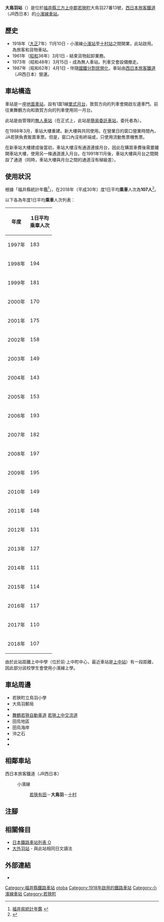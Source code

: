 {{NoteTA
|T=zh-hans:大鸟羽站;zh-hk:大鳥羽站;zh-tw:大鳥羽車站;
|1=zh-hans:大鸟羽站;zh-hk:大鳥羽站;zh-tw:大鳥羽車站;
}}
{{Infobox station
|公司色 = #0072bc
|站名 = 大鳥羽
|圖片 = Otoba station frontview.jpg
|圖片說明 = 車站大樓與農協設施設於同一建築物內
|日文原名 = 大鳥羽
|平假名 = おおとば
|羅馬拼音 = Ōtoba
|副站名 = 
|電報略號 = トハ
|所在地 = {{JPN}}[[福井縣|福井縣]][[三方上中郡|三方上中郡]][[若狹町|若狹町]]大鳥羽27番13號
|座標 = {{coord|35|30|16.89|N|135|52|1.13|E|type:railwaystation_region:JP-24|display=inline,title}}
|車站構造 = [[地面車站|地面車站]]
|月台配置 = 1面1線
|啟用年月日 = 1918年（[[大正|大正]]7年）11月10日
|廢站年月日 = 
|乘客人數 = 107
|上下車人次 = 
|統計年度 = 2018
|轉車 = 
|全寬備註 = [[簡易委託車站|簡易委託車站]]
|adjacent = {{Adjacent stations|system=西日本旅客鐵道近畿地域路線|line=小濱線|left=若狹有田|right=十村|note-left=2.1km|note-mid=距離[[敦賀站|敦賀]]33.3km|note-right=4.0km}}
}}
'''大鳥羽站'''（{{jpn|j=大鳥羽駅|hg=おおとばえき|rm=Ōtoba eki|f=y}}）是位於[[福井縣|福井縣]][[三方上中郡|三方上中郡]][[若狹町|若狹町]]大鳥羽27番13號，[[西日本旅客鐵道|西日本旅客鐵道]]（JR西日本）的[[小濱線|小濱線]][[鐵路車站|車站]]。

== 歷史 == 
* 1918年（[[大正|大正]]7年）11月10日 - 小濱線[[小濱站|小濱站]]至[[十村站|十村站]]之間開業，此站啟用。為旅客和貨物車站。
* 1961年（[[昭和|昭和]]36年）3月1日 - 結束貨物起卸業務。
* 1973年（昭和48年）3月15日 - 成為無人車站。列車交會設備撤走。
* 1987年（昭和62年）4月1日 - 伴隨[[國鐵分割民營化|國鐵分割民營化]]，車站由[[西日本旅客鐵道|西日本旅客鐵道]]（JR西日本）營運。

== 車站構造 ==
車站是一座[[地面車站|地面車站]]，設有1面1線[[單式月台|單式月台]]，敦賀方向的列車會開啟左邊車門。前往東舞鶴方向和敦賀方向的列車使用同一月台。

此站是由{{Translink|ja|敦賀地域鉄道部|敦賀地域鐵道部}}管理的[[無人車站|無人車站]]（在正式上，此站是[[簡易委託車站|簡易委託車站]]，委托者為{{Translink|ja|若狭農業協同組合|若狹農業協同組合|JA若狹}}）。

在1988年3月，車站大樓重建。新大樓與{{Translink|ja|若狭農業協同組合|若狹農業協同組合|JA若狹}}共同使用。在營業日的窗口營業時間內，JA若狹負責販賣車票。但是，窗口內沒有{{Translink|ja|マルス (システム)|MARS系統}}終端或{{Translink|ja|駅収入管理システム|車站收入管理系統|POS終端}}，只使用流動售票機售票。

在新車站大樓建成後當初，車站大樓沒有通道連接月台，因此在購買車費後需要離開車站大樓，使用另一條通道進入月台。在1991年11月後，車站大樓與月台之間開設了通道（同時，車站大樓與月台之間的通道沒有梯級差）。

== 使用狀況 ==
根據「福井縣統計年鑑<ref>[http://www.pref.fukui.jp/doc/toukei-jouhou/nenkan.html 福井県統計年鑑] {{Wayback|url=http://www.pref.fukui.jp/doc/toukei-jouhou/nenkan.html |date=20180330212818 }}{{ja icon}}</ref>」，在2018年（平成30年）度1日平均'''乘車'''人次為'''107人'''<ref>{{Cite web|url=https://www.pref.fukui.lg.jp/doc/toukei-jouhou/nenkan_d/fil/12-30koutuu.pdf|title=8.駅別JR貨客輸送状況（1日平均）|accessdate=2020-05-10|publisher=福井県|format=PDF|language=ja|archive-date=2021-11-03|archive-url=https://web.archive.org/web/20211103010935/https://www.pref.fukui.lg.jp/doc/toukei-jouhou/nenkan_d/fil/12-30koutuu.pdf}}</ref>。

以下各為年度1日平均'''乘車'''人次列表：
{| class="wikitable" style="text-align:right;"
!rowspan="1"|年度
!rowspan="1"|1日平均<br />乘車人次
|-
|1997年
|183
|-
|1998年
|194
|-
|1999年
|181
|-
|2000年
|170
|-
|2001年
|175
|-
|2002年
|158
|-
|2003年
|149
|-
|2004年
|143
|-
|2005年
|153
|-
|2006年
|193
|-
|2007年
|182
|-
|2008年
|197
|-
|2009年
|195
|-
|2010年
|149
|-
|2011年
|148
|-
|2012年
|131
|-
|2013年
|127
|-
|2014年
|111
|-
|2015年
|114
|-
|2016年
|117
|-
|2017年
|110
|-
|2018年
|107
|}
由於此站距離上中中學（位於前·上中町中心，最近車站是[[上中站|上中站]]）有一段距離，因此部分該校學生會使用小濱線上學。

== 車站周邊 ==
* 若狹町立鳥羽小學
* 大鳥羽郵局
* {{Translink|ja|福井県道22号上中田烏線|福井縣道22號上中田烏線}}
* [[舞鶴若狹自動車道|舞鶴若狹自動車道]] [[若狹上中交流道|若狹上中交流道]]
* 田烏地區
* 田烏海岸
* 沖之石
* {{Translink|ja|安樂寺}}
* {{Translink|ja|国立青少年自然の家|國立青少年自然之家|國立若狹灣青少年自然之家}}

== 相鄰車站 ==
; 西日本旅客鐵道（JR西日本）
: {{Color|#999999|■}}小濱線
:: [[若狹有田站|若狹有田]]－'''大鳥羽'''－[[十村站|十村]]
== 注腳 ==
{{Reflist}}
== 相關條目 ==
* [[日本鐵路車站列表_O|日本鐵路車站列表 O]]
* [[大外羽站|大外羽站]] - 與此站相同日文讀法
== 外部連結 ==
* {{外部連結/JR西日本車站|0541306|大鳥羽}}{{ja icon}}
{{小濱線}}
{{DEFAULTSORT:Otoba}}
[[Category:福井縣鐵路車站|Category:福井縣鐵路車站]]
[[Category:日本鐵路車站_O|otoba]]
[[Category:1918年啟用的鐵路車站|Category:1918年啟用的鐵路車站]]
[[Category:小濱線車站|Category:小濱線車站]]
[[Category:若狹町|Category:若狹町]]